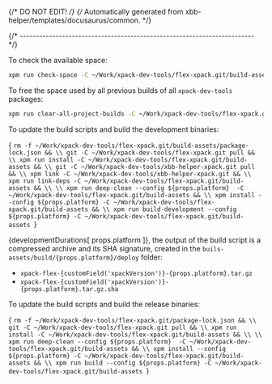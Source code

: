 {/* DO NOT EDIT! */}
{/* Automatically generated from xbb-helper/templates/docusaurus/common. */}




{/* ------------------------------------------------------------------------ */}

To check the available space:

```sh
xpm run check-space -C ~/Work/xpack-dev-tools/flex-xpack.git/build-assets
```

To free the space used by all previous builds of all `xpack-dev-tools` packages:

```sh
xpm run clear-all-project-builds -C ~/Work/xpack-dev-tools/flex-xpack.git/build-assets
```

To update the build scripts and build the development binaries:

<CodeBlock language="sh"> {
`rm -f ~/Work/xpack-dev-tools/flex-xpack.git/build-assets/package-lock.json && \\
git -C ~/Work/xpack-dev-tools/flex-xpack.git pull && \\
xpm run install -C ~/Work/xpack-dev-tools/flex-xpack.git/build-assets && \\
git -C ~/Work/xpack-dev-tools/xbb-helper-xpack.git pull && \\
xpm link -C ~/Work/xpack-dev-tools/xbb-helper-xpack.git && \\
xpm run link-deps -C ~/Work/xpack-dev-tools/flex-xpack.git/build-assets && \\
\\
xpm run deep-clean --config ${props.platform}  -C ~/Work/xpack-dev-tools/flex-xpack.git/build-assets && \\
xpm install --config ${props.platform} -C ~/Work/xpack-dev-tools/flex-xpack.git/build-assets && \\
xpm run build-development --config ${props.platform} -C ~/Work/xpack-dev-tools/flex-xpack.git/build-assets
`} </CodeBlock>

{developmentDurations[ props.platform ]}, the output of the build script is a compressed
archive and its SHA signature, created in
the <code>buils-assets/build/{props.platform}/deploy</code> folder:

* <code>xpack-flex-{customField('xpackVersion')}-{props.platform}.tar.gz</code>
* <code>xpack-flex-{customField('xpackVersion')}-{props.platform}.tar.gz.sha</code>

To update the build scripts and build the release binaries:

<CodeBlock language="sh"> {
`rm -f ~/Work/xpack-dev-tools/flex-xpack.git/package-lock.json && \\
git -C ~/Work/xpack-dev-tools/flex-xpack.git pull && \\
xpm run install -C ~/Work/xpack-dev-tools/flex-xpack.git/build-assets && \\
\\
xpm run deep-clean --config ${props.platform}  -C ~/Work/xpack-dev-tools/flex-xpack.git/build-assets && \\
xpm install --config ${props.platform} -C ~/Work/xpack-dev-tools/flex-xpack.git/build-assets && \\
xpm run build --config ${props.platform} -C ~/Work/xpack-dev-tools/flex-xpack.git/build-assets
`} </CodeBlock>
